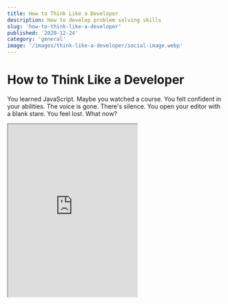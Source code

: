 ```yaml
---
title: How to Think Like a Developer
description: How to develop problem solving skills
slug: 'how-to-think-like-a-developer'
published: '2020-12-24'
category: 'general'
image: '/images/think-like-a-developer/social-image.webp'
---
```


# How to Think Like a Developer

You learned JavaScript. Maybe you watched a course. You felt confident in your abilities. The voice is gone. There's silence. You open your editor with a blank stare. You feel lost. What now?

<Iframe
  height="400px"
  title="Vanilla Todo"
  src="https://vanilla-todo-examples.netlify.app/05-final-version/"
/>

[Source code](https://github.com/joysofcode/vanilla-todo) on GitHub.

## What You'll Learn

- Techniques to help you write code, and break down problems through a practical example of making a todo list
- Why knowing CRUD is important
- Using state to manage data, and update the user interface
- Finding help

## Disillusion

Have you watched a cooking show? The chef makes it look easy. Behind the scenes there's a lot of people responsible for that. Someone needs to scrub the pans, taste test, and style the food before they present it to you. Tutorials are like a cooking show where they can set unrealistic expectations, and make you feel like you don't get it. They give you the false impression the person knows everything. You'll be relieved to know — they don't! They're just great cooks.

Don't compare yourself with the experience of someone else. It takes time and practice.

> _“Talent is a pursued interest. Anything that you're willing to practice, you can do.”_ ― Bob Ross

You might have heard well intentioned things such as _"just go work on projects"_. It's easier said than done. Where do you start?

These are tools, and techniques for your mind to reason about code. I want to give you confidence. Instead of feeling stuck and frustrated, you're going to get excited about learning.

## The Project

I like the idea behind the [TodoMVC](http://todomvc.com/) project. We're going to create a similar todo app. The styles are going to be simple. They're included in the [source code](https://github.com/joysofcode/vanilla-todo), so we can focus on what's important.

## Breaking Down Problems

I want you to think for a second. How would you build something like this? The answer may be different based on your experience. We often look at things like they're a black box. _"I don't understand it, so I shouldn't bother"_. Everything is just a sum of it parts. We can break it down into managable pieces.

A todo app is a simple create, read, update, delete ([CRUD](https://en.wikipedia.org/wiki/Create,_read,_update_and_delete)) application. It's the basis of everything. Think of huge sites like Reddit, Instagram, Facebook, or Twitter. It's just a CRUD app with extra sauce.

A todo app has all the right fundamentals. Regardless of language, or framework you're learning. It's a great barometer that shows you how it works.

Your first impulse might be opening your editor and starting to code something up. That's a frequent mistake. Step back for a moment and think of the requirements.

## Requirements

- [ ] Input field for the todo
- [ ] Displaying the todos
- [ ] Create todo
- [ ] Update todo
- [ ] Delete todo

That's it! Nothing crazy. Notice how we're missing the _read_ part of CRUD. We're just going to use an object to keep it simple. We can treat it as our database.

## Getting Started

The best way of learning is through doing. You can use [Codepen](https://codepen.io/pen) to get started.

Avoiding mental hurdles of having to open an editor, and having a quick way to hack on something is great, because it encourages us to play and learn.

## The User Input

Let's just add an input.

```html:index.html
<input
  type="text"
  class="todo-input"
  placeholder="What needs to be done?"
  data-input
/>
```

[Data attributes](https://developer.mozilla.org/en-US/docs/Learn/HTML/Howto/Use_data_attributes) allow us to store extra information on HTML elements in the form of `data-*` where _star_ could be named anything.

I prefer to use data attribute to hook into things with JavaScript over _id_ that should be unique, or _class_ because class names could change since they're used for styles.

## Reading the Value

Say we don't know anything about the [DOM](https://developer.mozilla.org/en-US/docs/Web/API/Document_Object_Model) (Document Object Model). The DOM might be a metaphor for something else you're having trouble with. You might not even known how to _select_ the element itself.

Are we just stuck? You might be tempted to watch a video. I've even seen people drop everything, and go spend weeks on a course. They're both valid ways to learn.

Let's practice troubleshooting instead. We can always go the path of least resistance if we don't understand the answers. I find bad documentation is the leading cause in why we avoid doing it.

We can just tell the search engine what we want. In this case _"How do I select an element in JavaScript"_, or _"How do I get the value from an input field in JavaScript?"_. You also don't have to be that verbose. The search engine isn't human. Use keywords such as _"JavaScript select element"_, or _"JavaScript input value"_.

You'll often find great [Stack Overflow](https://stackoverflow.com/) threads. The only caution is try finding a recent one since the language evolves. This is not just true for JavaScript.

Select the input element:

```js:app.js
const inputEl = document.querySelector('[data-input]')
```

```js:example.js
const inputValue = inputEl.value
```

You're actively learning, and problem solving just like you'd do on the job. This makes it stick.

## Thinking in Data Structures

Looking at a problem might feel the same as looking at abstract art. There's confusion around how we display, and update the data based on some user action. It would be easier if we had a place to store the `state` of our app.

It could hold our todos. For example we can keep track if they're completed so we can `filter` them later based on criteria. We can keep track how many there are by using the `length` property.

A state for our todos might look like this:

```js:app.js
let todos = [
  {
    id: 1,
    todo: 'Refund Cyberpunk',
    completed: false,
  },
  {
    id: 2,
    todo: 'Pre-order KFConsole',
    completed: false,
  },
]
```

We can quickly model the state of our app how we want. I hope you see how coding can be creative. There's no rigid rules how this should work. It's just a concept.

This is also known as having a [single source of truth](https://en.wikipedia.org/wiki/Single_source_of_truth). You're going to hear this one a lot.

## See How it Looks First

It's easier to see how things should look first. After that it's easier to translate to code. I always do this first. When it's complete, you can remove it. This way you always have a reference to what you're doing.

Our HTML for the todo list might look something like:

```html:index.html
<div class="todos" data-todos>
  <ul>
    <li class="todo" data-todo="1">
      <input class="todo-checkbox" type="checkbox" />
      <label class="todo-label" data-todo-label>Refund Cyberpunk</label>
    </li>

    <li class="todo" data-todo="2">
      <input class="todo-checkbox" type="checkbox" />
      <label class="todo-label" data-todo-label>Pre-order KFConsole</label>
    </li>
  </ul>
</div>
```

Note: I'm keeping the markup to a minimum. You should be more conscious when working on your own projects, so it's accessible.

## Displaying Todos

<Iframe
  height="400px"
  title="Vanilla Todo"
  src="https://vanilla-todo-examples.netlify.app/01-show-todos/"
/>

The next thing to do is loop over our todo list items and display them:

```js:app.js
const todosHTML = `
  <ul>
    ${todos.map(({ id, todo }) => {
      return `
        <li class="todo" data-todo="${id}">
          <input class="todo-checkbox" type="checkbox">
          <label class="todo-label" data-todo-label>${todo}</label>
        </li>
      `
    }).join(' ')}
  </ul>
`
```

Instead of creating the elements using `document.createElement` we're using [template literals](https://developer.mozilla.org/en-US/docs/Web/JavaScript/Reference/Template_literals) to keep it simple.

Here I'm just picking values I want being `id`, `todo` from the `todos` object. The `join` is required because `map` returns an array, which we need to turn into a string. For example `['Todo', 'Todo'].join(' ')` would return `'Todo Todo'`.

Always `console.log` things to see what they are.

Here's how we grab the output, and display todos inside it:

```js:app.js
const inputEl = document.querySelector('[data-input]')
const todoListEl = document.querySelector('[data-todos]')

const todosHTML = `
  <ul>
    ${todos.map(({ id, todo }) => {
      return `
        <li class="todo" data-todo="${id}">
          <input class="todo-checkbox" type="checkbox">
          <label class="todo-label" data-todo-label>${todo}</label>
        </li>
      `
    }).join(' ')}
  </ul>
`

todoListEl.innerHTML = todosHTML
```

**It's tempting to want to break things into neat functions and doubting if what you're doing is right. Don't. Focus on making your code work first. You can improve it later.**

Great job! I hope everything so far makes sense.

## Wishful Thinking

You're close to an artist in the way which you can express yourself through code. You can make up anything, and make things work the way you want. There's no right or wrong. **Instead of clean code, focus on working code.** You're always going to learn, and cringe the month later at your old code.

"Wishful thinking" is a great practice where you write code such as a function like it has already been done, and you return later to implement it.

For example `updateUI` where it clears the todo input field, creates an updated _"template"_ of todos to display in the browser that we can use anywhere we need to update the user interface. How cool is that? You just made that up from your mind 🤯

```js:app.js
function updateUI() {
  inputEl.value = ''

  const todosHTML = `
    <ul>
      ${todos
        .map(({ id, todo }) => {
          return `
            <li class="todo" data-todo="${id}">
              <input class="todo-checkbox" type="checkbox">
              <label class="todo-label" data-todo-label>${todo}</label>
            </li>
          `
        })
        .join(' ')}
    </ul>
  `

  todoListEl.innerHTML = todosHTML
}
```

## Pseudocode

Another great technique is writing [pseudocode](https://en.wikipedia.org/wiki/Pseudocode) to help us think through a problem. While pseudocode by definition is "a notation resembling a simplified programming language" — we can just write comments.

```js:app.js
function addTodo() {
  // do nothing if input is empty

  // create a todo object with id, todo, completed

  // push the todo to todos

  // update the user interface
}
```

## Create Todo

<Iframe
  height="400px"
  title="Vanilla Todo"
  src="https://vanilla-todo-examples.netlify.app/02-create-todo/"
/>

Let's implement it:

```js:app.js
function addTodo() {
  if (!inputEl.value) return

  const todo = {
    id: todos.length + 1,
    todo: inputEl.value,
    completed: false
  }

  todos.push(todo)

  updateUI()
}
```

First we check if the input is empty, if so we don't do anything. We only have to grab the latest input value, and push the same formatted object to our list of `todos`. We get the `id` by looking at how many todos we have. After we modify our state, we pass whatever current `todos` are to `updateUI` to update the user interface.

Let's make it so that our todo gets added when the user presses _enter_. We already have the reference to `inputEl`.

Let's add a `keypress` event listener:

```js:app.js
inputEl.addEventListener('keypress', (event) => {
  if (event.key === 'Enter') {
    addTodo()
  }
})
```

That's it!

## Update Todo

<Iframe
  height="400px"
  title="Vanilla Todo"
  src="https://vanilla-todo-examples.netlify.app/03-update-todo/"
/>

It's not enough to just read something once, and think you get it. It takes deliberate effort to try it out yourself until you understand it.

Since we're creating elements on the fly, it's not that straightforward to add event listeners to them. We have to add them after they've been created.

We could loop over each element to attach event listeners, but it's easier to use [event delagation](https://javascript.info/event-delegation).

It's great when you have a lot of elements. Event delegation is having a listener on the parent, instead of it's children. We can determine what todo item we clicked on.

For editing the todo:

- I want the update input to be hidden by default
- When we click on the button I want it to hide the todo input, and show the update input
- Update the todo input text as we type, so after we're done we can see the change
- If we click outside the update input, or it loses focus we're done editing so we hide the update input, and show the todo input
- Update `todos` state

You can see this in the finished version. It's similar to TodoMVC. Only I'm avoiding making it look fancy, so we don't have to think about the styles. When we break things down, everything is a lot more managable.

Let's add an input, and update button:

```js:app.js
function updateUI() {
  inputEl.value = ''

  const todosHTML = `
    <ul>
      ${todos
        .map(({ id, todo }) => {
          return `
            <li class="todo" data-todo="${id}">
              <input class="todo-checkbox" type="checkbox">
              <label class="todo-label" data-todo-label>${todo}</label>

              <input class="todo-update" style="display: none" data-update-input />
              <button class="todo-update-toggle" data-update-btn>✏️</button>
            </li>
          `
        })
        .join(' ')}
    </ul>
  `

  todoListEl.innerHTML = todosHTML
}
```

I'm adding inline styles here for simplicity. In the final version they're located in the stylesheet for `.todo-update` styles.

Our goal is to be able to click on the button, and grab the reference to the `id`, along with the value of the update input that we can send to `updateTodo` that's going to accept `todoId` and `updatedTodoValue` as arguments so it updates our state and user interface.

The event handler has to come after we update state:

```js:app.js
function updateUI() {
  inputEl.value = ''

  const todosHTML = `
    <ul>
      ${todos
        .map(({ id, todo }) => {
          return `
          <li class="todo" data-todo="${id}">
            <input class="todo-checkbox" type="checkbox">
            <label class="todo-label" data-todo-label>${todo}</label>

            <input class="todo-update" style="display: none" data-update-input />
            <button class="todo-update-toggle" data-update-btn>✏️</button>
          </li>
        `
        })
        .join(' ')}
    </ul>
  `

  todoListEl.innerHTML = todosHTML

  todoListEl.onmouseover = () => {
    // ...
  }
}
```

We're using an event handler `element.onmouseover`, instead of an event listener `element.addEventListener('mouseover', callback)` so we don't have to clean it up each time doing `element.removeEventListener('mouseover', callback)`. And the reason behind why `mouseover` is so we can immediately set things like event handlers.

It's going to give us access to the `event` object which we get `event.target` from. To know which todo the user clicked on, we're going to use the `closest` method to get the parent element. With that we can query and element inside, and do whatever. If you're confused at any point, remember to `console.log` everything.

```js:app.js
function updateUI() {
  // ...

  todoListEl.onmouseover = ({ target }) => {
    // get the closest parent which is going to be <li>...</li>
    const parentEl = target.closest('[data-todo]')

    // if there's no parent do nothing
    if (!parentEl) return

    // get the id by accessing the data attribute value
    // for example data-todo='1'
    const todoId = +parentEl.dataset.todo

    // query the label, input, button elements
    const labelEl = parentEl.querySelector('[data-todo-label]')
    const inputEl = parentEl.querySelector('[data-update-input]')
    const btnUpdateEl = parentEl.querySelector('[data-update-btn]')

    // when we click the pencil show the update input
    // and hide the todo label
    btnUpdateEl.onclick = () => {
      labelEl.style.display = 'none'
      inputEl.style.display = 'inline'

      // places the cursor in the input
      // for a greater user experience
      inputEl.focus()
    }

    // update the todo label to match the change
    inputEl.onkeyup = () => {
      labelEl.innerText = inputEl.value
    }

    // when the input loses focus hide the update input
    // and show the todo label again
    inputEl.onblur = () => {
      labelEl.style.display = 'inline'
      inputEl.style.display = 'none'

      // clear the input
      inputEl.value = ''

      // update todos state
      const updatedTodos = updateTodo(todoId, inputEl.value)
      todos = updatedTodos
    }
  }
}
```

Take a stretch! Let it sink in. Another great advice is if you can't figure out something, take a break. Your brain is going to work on the problem in the background.

I'm going to explain how `updateTodo` works:

```js:app.js
function updateTodo(todoId, updatedTodoValue) {
  return todos.map((todo) => {
    if (todoId === todo.id) {
      return {
        ...todo,
        todo: updatedTodoValue,
      }
    }

    return {
      ...todo,
    }
  })
}
```

Let's break it down. To update a todo item we need to know which todo we need to update. We need to pass it the `todoId`, and `updatedTodoValue` to replace the old todo.

**Focus at the problem at hand. Take what you don't understand, and isolate it in a separate environment.**

```js:example.js
let todos = [
  {
    id: 1,
    todo: 'Refund Cyberpunk',
    completed: false
  },
  {
    id: 2,
    todo: 'Pre-order KFConsole',
    completed: false
  }
]
```

How do we update this? We not only have to update the todo, but keep the _rest_. Let's just hardcode the `id` so we know it works.

```js:example.js
todos.map(todo => {
  if (todo.id === 1) {
    console.log(todo)
  }
})
```

Alright, we get our todo! Now we need to update the `todo` in our object:

```js:example.js
todos.map(todo => {
  if (todo.id === 1) {
    return {
      todo: 'Edited todo'
    }
  }
})
```

But notice the object structure changed:

```js:example.js
[
  {
    todo: 'Edited todo'
  }
]
```

What we have to do is keep the other keys on the todo object such as `id` and `completed`, and just modify the `todo` key:

```js:example.js
todos.map(todo => {
  if (todo.id === 1) {
    return {
      ...todo,
      todo: 'Edited todo'
    }
  }
})
```

We can achieve this by using the [spread operator](https://developer.mozilla.org/en-US/docs/Web/JavaScript/Reference/Operators/Spread_syntax).

```js:example.js
[
  {
    id: 1,
    todo: 'Edited todo',
    completed: false
  }
]
```

The order of the keys you're going to see in the output is going to be sorted alphabetical. We're not done yet! You might have noticed in the output that our other todo item is `undefined`. It's a similar problem, we're not saying it to include the _rest_.

```js:example.js
todos.map(todo => {
  if (todo.id === 1) {
    return {
      ...todo,
      todo: 'Edited todo'
    }
  }

  return {
    ...todo
  }
})
```

Let's repeat:

- We loop over each `todo` item
- Modify the one that matched our `id` and return it
- Return the rest of the `todo` items

To make it even more clear to someone else reading the code we could write it as:

```js:example.js
todos.map(todo => {
  let editedTodo = {}

  if (todo.id === 1) {
    editedTodo = {
      ...todo,
      todo: 'Edited todo'
    }
  }

  return {
    ...todo,
    ...editedTodo,
  }
})
```

Keep in mind, the order in which we return them is important!

## Delete Todo

<Iframe
  height="400px"
  title="Vanilla Todo"
  src="https://vanilla-todo-examples.netlify.app/04-delete-todo/"
/>

Great job! This part is going to be easy in comparison. We just need to pass in the todo _id_, and _filter_ the todo items. Then update the user interface.

Let's update our "template" with a delete button:

```js:app.js
function updateUI() {
  // ...
  const todosHTML = `
    <ul>
      ${todos
        .map(({ id, todo }) => {
          return `
          <li class="todo" data-todo="${id}">
            <input class="todo-checkbox" type="checkbox">
            <label class="todo-label" data-todo-label>${todo}</label>

            <input class="todo-update" style="display: none" data-update-input />
            <button class="todo-update-toggle" data-update-btn>✏️</button>

            <button class="todo-delete" data-delete-btn>❌</button>
          </li>
        `
        })
        .join(' ')}
    </ul>
  `
  // ...
}
```

Next we need to query the delete button, and give it an event handler:

```js:app.js
function updateUI() {
  // ...

  todoListEl.onmouseover = ({ target }) => {
    // ...
    const btnDeleteEl = parentEl.querySelector('[data-delete-btn]')
    btnDeleteEl.onclick = () => deleteTodo(todoId)
    // ...
  }
}
```

Lastly, this is how deleting a todo works:

```js:app.js
function deleteTodo(todoId) {
  const filteredTodos = todos.filter(todo => todoId !== todo.id)
  todos = filteredTodos

  updateUI()
}
```

We didn't have to write it out first. We used _"wishful thinking"_.

Great job, we're done! 🎉

## Finding Project Ideas

Here are some resources:

- [JavaScript 30 ― Build 30 things in 30 Days](https://javascript30.com/)
- [100+ Javascript Projects Ideas](https://github.com/romeojeremiah/javascript-projects-for-beginners)
- [Practical JavaScript Project Ideas](https://simplestepscode.com/javascript-project-ideas/)
- [Vanilla Web Projects](https://github.com/bradtraversy/vanillawebprojects)

You don't have to master JavaScript. Do a couple of projects to get confident. That way you get an idea what problems frameworks solve.

## Reading Documentation

Don't be afraid of reading documentation. The [MDN Web Docs](https://developer.mozilla.org/en-US/) are your best friend if you want to learn how things work. Let's say you want to learn about the array method [map](https://developer.mozilla.org/en-US/docs/Web/JavaScript/Reference/Global_Objects/Array/map).

Sometimes reading documentation can be tricky. Take for example the syntax examples MDN gives you.

```js:example.js
let newArray = arr.map(callback(currentValue[, index[, array]]) {
  // return element for newArray, after executing something
}[, thisArg])
```

The first line with the brackets might be confusing. It's not JavaScript. It just means those `index`, `array` parameters are optional including `thisArg`.

This might look intidimating, but if we look at the examples we don't use half of the arguments. It just informs us what `map` accepts.

```js:example.js
[1, 2, 3, 4].map(number => console.log(number))
```

When documentation isn't helpful, you can look at code on GitHub. Great projects also tend to have an examples folder in their repository. Write down questions for each line of code you don't understand.

## Finding Help

You're going to encounter code you don't understand all the time. Take what you don't understand, and research it. If you don't know what the piece of code is doing you can ask on [Discord](https://discord.com/). Here's a list of [awesome discord communities](https://github.com/mhxion/awesome-discord-communities). You don't need to ask for permission to ask questions. Just be polite, and maybe read the guidelines of the server before you do.

## Conclusion

Don't think you understand something just because you watched it.

If you don't understand something, practice doing it. Let me explain. You don't want to practice remembering syntax. You can look that up. Practice the steps in your mind. Breaking things down into managable chunks. Your code could look completely different, but if it works be proud.

As a challenge you can display how many uncompleted todos are left, add the ability to filter by _active_, _completed_, and _all_. You could also learn the [localStorage API](https://developer.mozilla.org/en-US/docs/Web/API/Window/localStorage) so you can preserve them through page reload.

Even the most complicated piece of code starts with a single line of code. This is how to get into the mindset of a developer.

I wish you luck!
